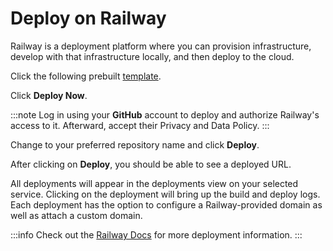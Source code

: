
# Deploy on Railway

Railway is a deployment platform where you can provision infrastructure, develop with that infrastructure locally, and then deploy to the cloud.

Click the following prebuilt [template](https://railway.app/template/Emy2sU?referralCode=MnPSdg).

Click **Deploy Now**.


<div
  style={{ marginBottom: "20px", display: "flex", justifyContent: "center" }}
>
  <ZoomableImage
    alt="Docusaurus themed image"
    sources={{
      light: "img/langflow-railway.png",
    }}
    width="100px" // Set the width you desire
  />
</div>


:::note
Log in using your **GitHub** account to deploy and authorize Railway's access to it. Afterward, accept their Privacy and Data Policy.
:::

Change to your preferred repository name and click **Deploy**.

<div
  style={{ marginBottom: "20px", display: "flex", justifyContent: "center" }}
>
  <ZoomableImage
    alt="Docusaurus themed image"
    sources={{
      light: "img/langflow-railway2.png",
    }}
    width="100px" // Set the width you desire
  />
</div>


After clicking on **Deploy**, you should be able to see a deployed URL.

All deployments will appear in the deployments view on your selected service. Clicking on the deployment will bring up the build and deploy logs. Each deployment has the option to configure a Railway-provided domain as well as attach a custom domain.

:::info
Check out the [Railway Docs](https://docs.railway.app/deploy/deployments) for more deployment information.
:::
